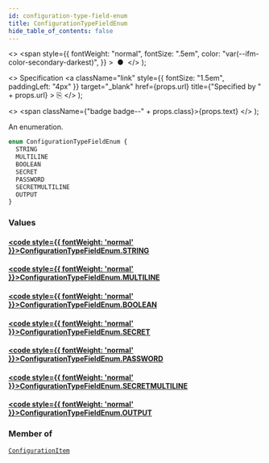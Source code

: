```yaml
---
id: configuration-type-field-enum
title: ConfigurationTypeFieldEnum
hide_table_of_contents: false
---
```


  <>
    <span
      style={{
        fontWeight: "normal",
        fontSize: ".5em",
        color: "var(--ifm-color-secondary-darkest)",
      }}
    >
      &nbsp;●&nbsp;
    </span>
  </>
);

  <>
    Specification
    <a
      className="link"
      style={{ fontSize: "1.5em", paddingLeft: "4px" }}
      target="\_blank"
      href={props.url}
      title={"Specified by " + props.url}
    >
      ⎘
    </a>
  </>
);

  <>
    <span className={"badge badge--" + props.class}>{props.text}</span>
  </>
);

An enumeration.

```graphql
enum ConfigurationTypeFieldEnum {
  STRING
  MULTILINE
  BOOLEAN
  SECRET
  PASSWORD
  SECRETMULTILINE
  OUTPUT
}
```

### Values

#### [<code style={{ fontWeight: 'normal' }}>ConfigurationTypeFieldEnum.<b>STRING</b></code>](#)

>

#### [<code style={{ fontWeight: 'normal' }}>ConfigurationTypeFieldEnum.<b>MULTILINE</b></code>](#)

>

#### [<code style={{ fontWeight: 'normal' }}>ConfigurationTypeFieldEnum.<b>BOOLEAN</b></code>](#)

>

#### [<code style={{ fontWeight: 'normal' }}>ConfigurationTypeFieldEnum.<b>SECRET</b></code>](#)

>

#### [<code style={{ fontWeight: 'normal' }}>ConfigurationTypeFieldEnum.<b>PASSWORD</b></code>](#)

>

#### [<code style={{ fontWeight: 'normal' }}>ConfigurationTypeFieldEnum.<b>SECRETMULTILINE</b></code>](#)

>

#### [<code style={{ fontWeight: 'normal' }}>ConfigurationTypeFieldEnum.<b>OUTPUT</b></code>](#)

>

### Member of

[`ConfigurationItem`](../../api-reference/miscellaneous/objects/configuration-item) <Badge class="secondary" text="object"/>

